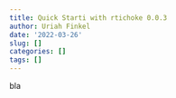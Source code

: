 ```yaml
---
title: Quick Starti with rtichoke 0.0.3
author: Uriah Finkel
date: '2022-03-26'
slug: []
categories: []
tags: []
---
```


bla